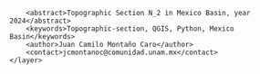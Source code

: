<?xml version="1.0" encoding="UTF-8"?>
<qgis>
    <layer>
        <title>N_2</title>
        <abstract>Topographic Section N_2 in Mexico Basin, year 2024</abstract>
        <keywords>Topographic-section, QGIS, Python, Mexico Basin</keywords>
        <author>Juan Camilo Montaño Caro</author>
        <contact>jcmontanoc@comunidad.unam.mx</contact>
    </layer>
</qgis>
